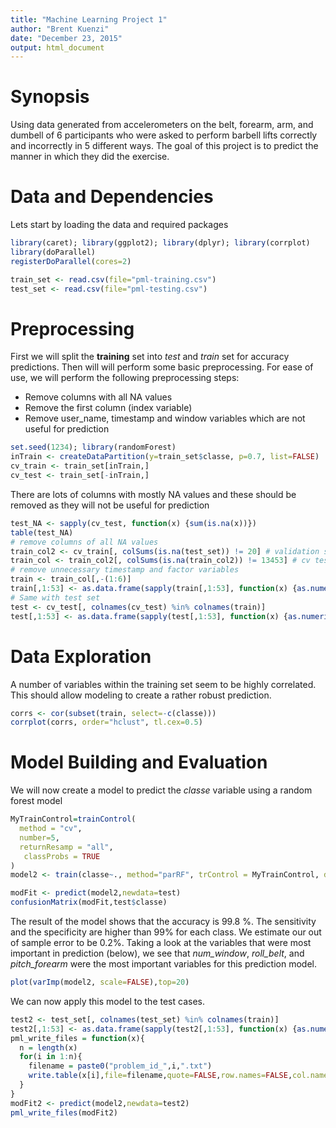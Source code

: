 ```yaml
---
title: "Machine Learning Project 1"
author: "Brent Kuenzi"
date: "December 23, 2015"
output: html_document
---
```


# Synopsis
Using data generated from accelerometers on the belt, forearm, arm, and dumbell of 6 participants who were asked to perform barbell lifts correctly and incorrectly in 5 different ways. The goal of this project is to predict the manner in which they did the exercise.  

# Data and Dependencies
Lets start by loading the data and required packages

```r
library(caret); library(ggplot2); library(dplyr); library(corrplot)
library(doParallel)
registerDoParallel(cores=2)

train_set <- read.csv(file="pml-training.csv")
test_set <- read.csv(file="pml-testing.csv")
```

# Preprocessing
First we will split the **training** set into *test* and *train* set for accuracy predictions. Then will will perform some basic preprocessing. For ease of use, we will perform the following preprocessing steps:

* Remove columns with all NA values
* Remove the first column (index variable)
* Remove user_name, timestamp and window variables which are not useful for prediction

```r
set.seed(1234); library(randomForest)
inTrain <- createDataPartition(y=train_set$classe, p=0.7, list=FALSE)
cv_train <- train_set[inTrain,]
cv_test <- train_set[-inTrain,]
```
There are lots of columns with mostly NA values and these should be removed as they will not be useful for prediction
```r
test_NA <- sapply(cv_test, function(x) {sum(is.na(x))})
table(test_NA)
# remove columns of all NA values
train_col2 <- cv_train[, colSums(is.na(test_set)) != 20] # validation set
train_col <- train_col2[, colSums(is.na(train_col2)) != 13453] # cv test set
# remove unnecessary timestamp and factor variables
train <- train_col[,-(1:6)]
train[,1:53] <- as.data.frame(sapply(train[,1:53], function(x) {as.numeric(x)}))
# Same with test set
test <- cv_test[, colnames(cv_test) %in% colnames(train)]
test[,1:53] <- as.data.frame(sapply(test[,1:53], function(x) {as.numeric(x)}))

```

# Data Exploration
A number of variables within the training set seem to be highly correlated. This should allow modeling to create a rather robust prediction.
```r
corrs <- cor(subset(train, select=-c(classe)))
corrplot(corrs, order="hclust", tl.cex=0.5)
```

# Model Building and Evaluation
We will now create a model to predict the *classe* variable using a random forest model
```r
MyTrainControl=trainControl( 
  method = "cv", 
  number=5, 
  returnResamp = "all", 
   classProbs = TRUE 
)
model2 <- train(classe~., method="parRF", trControl = MyTrainControl, data=train)
```

```r
modFit <- predict(model2,newdata=test)
confusionMatrix(modFit,test$classe)
```

The result of the model shows that the accuracy is 99.8 %. The sensitivity and the specificity are higher than 99% for each class. We estimate our out of sample error to be 0.2%. Taking a look at the variables that were most important in prediction (below), we see that *num_window*, *roll_belt*, and *pitch_forearm* were the most important variables for this prediction model.
```r
plot(varImp(model2, scale=FALSE),top=20)
```

We can now apply this model to the test cases.
```r
test2 <- test_set[, colnames(test_set) %in% colnames(train)]
test2[,1:53] <- as.data.frame(sapply(test2[,1:53], function(x) {as.numeric(x)}))
pml_write_files = function(x){
  n = length(x)
  for(i in 1:n){
    filename = paste0("problem_id_",i,".txt")
    write.table(x[i],file=filename,quote=FALSE,row.names=FALSE,col.names=FALSE)
  }
}
modFit2 <- predict(model2,newdata=test2)
pml_write_files(modFit2)
```
